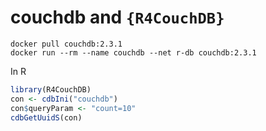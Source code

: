 # couchdb and `{R4CouchDB}`

```
docker pull couchdb:2.3.1
docker run --rm --name couchdb --net r-db couchdb:2.3.1
```

In R 

``` r
library(R4CouchDB)
con <- cdbIni("couchdb")
con$queryParam <- "count=10"
cdbGetUuidS(con)
```